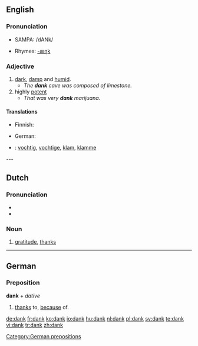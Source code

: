 {{see|Dank}}
==English==

===Pronunciation===
* {{US}} SAMPA: /dANk/
* Rhymes: [[Rhymes:English:-æŋk|-æŋk]]

===Adjective===
{{en-adj|dank|er}}

# [[dark]], [[damp]] and [[humid]].
#* ''The '''dank''' cave was composed of limestone.''
# highly [[potent]]
#* ''That was very '''dank''' marijuana.''

====Translations====
{{trans-top|dark, damp and humid}}
* Finnish: {{t+|fi|kostea}}
{{trans-mid}}
* German: {{t+|de|feucht}}
{{trans-bottom}}

{{trans-top|highly potent}}
{{trans-mid}}
{{trans-bottom}}

{{checktrans-top}}
* {{ttbc|Dutch}}: [[vochtig]], [[vochtige]], [[klam]], [[klamme]]
{{checktrans-mid}}
{{checktrans-bottom}}

---

==Dutch==

===Pronunciation===
* {{IPA|[dɑŋk]|lang=nl}}
* {{audio|Nl-dank.ogg|audio}}

===Noun===
{{infl|nl|noun|g=m}}

# [[gratitude]], [[thanks]]

----

==German==

===Preposition===
'''dank''' + ''dative''

# [[thanks]] to, [[because]] of.

[[Category:German prepositions]]

[[de:dank]]
[[fr:dank]]
[[ko:dank]]
[[io:dank]]
[[hu:dank]]
[[nl:dank]]
[[pl:dank]]
[[sv:dank]]
[[te:dank]]
[[vi:dank]]
[[tr:dank]]
[[zh:dank]]